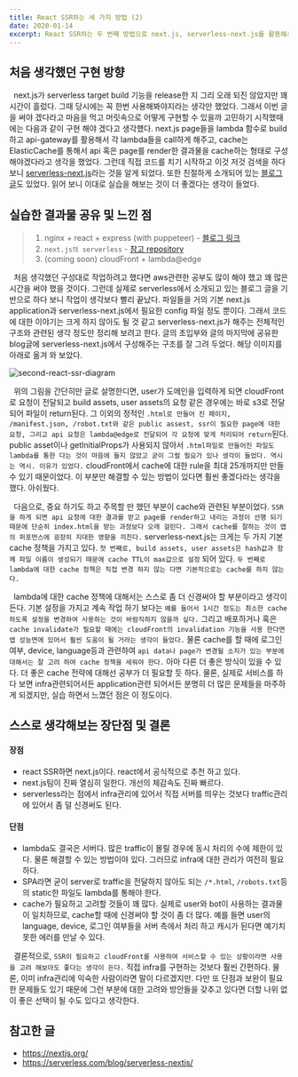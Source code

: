 ```yaml
---
title: React SSR하는 세 가지 방법 (2)
date: 2020-01-14
excerpt: React SSR하는 두 번째 방법으로 next.js, serverless-next.js를 활용해서 구현을 해보았다.
---
```


## 처음 생각했던 구현 방향
&nbsp; next.js가 serverless target build 기능을 release한 지 그리 오래 되진 않았지만 꽤 시간이 흘렀다. 그때 당시에는 꼭 한번 사용해봐야지라는 생각만 했었다.
그래서 이번 글을 써야 겠다라고 마음을 먹고 머릿속으로 어떻게 구현할 수 있을까 고민하기 시작했때에는 다음과 같이 구현 해야 겠다고 생각헀다. next.js page들을 lambda 함수로 build하고 api-gateway를 활용해서 각 lambda들을 call하게 해주고,
cache는 ElasticCache를 통해서 api 혹은 page를 render한 결과물을 cache하는 형태로 구성해야겠다라고 생각을 했었다.
그런데 직접 코드를 치기 시작하고 이것 저것 검색을 하다 보니 [serverless-next.js](https://github.com/danielcondemarin/serverless-next.js/tree/master/packages/serverless-nextjs-component)라는 것을 알게 되었다.
또한 친절하게 소개되어 있는 [블로그 글](https://serverless.com/blog/serverless-nextjs/)도 있었다. 읽어 보니 이대로 실습을 해보는 것이 더 좋겠다는 생각이 들었다.

## 실습한 결과물 공유 및 느낀 점

> 1) nginx + react + express (with puppeteer) - [블로그 링크](https://impressor615.github.io/first-react-ssr/) <br />
> 2) `next.js의 serverless` - [참고 repository](https://github.com/impressor615/nextjs-serverless)  <br />
> 3) (coming soon) cloudFront + lambda@edge <br />

&nbsp; 처음 생각했던 구성대로 작업하려고 했다면 aws관련한 공부도 많이 해야 했고 꽤 많은 시간을 써야 했을 것이다.
그런데 실제로 serverless에서 소개되고 있는 블로그 글을 기반으로 하다 보니 작업이 생각보다 빨리 끝났다. 파일들을 거의 기본 next.js application과 serverless-next.js에서 필요한 config 파일 정도 뿐이다.
그래서 코드에 대한 이야기는 크게 하지 않아도 될 것 같고 serverless-next.js가 해주는 전체적인 구조와 관련된 생각 정도만 정리해 보려고 한다.
글의 초입부와 글의 마지막에 공유한 blog글에 serverless-next.js에서 구성해주는 구조를 잘 그려 두었다. 해당 이미지를 아래로 옮겨 와 보았다.

![second-react-ssr-diagram](https://s3-us-west-2.amazonaws.com/assets.blog.serverless.com/serverless-nextjs/serverless_nextjs_lambda_edge_aws_architecture.png)

&nbsp; 위의 그림을 간단히만 글로 설명한디면, user가 도메인을 입력하게 되면 cloudFront로 요청이 전달되고 build assets, user assets의 요청 같은 경우에는 바로 s3로 전달 되어 파일이 return된다.
그 이외의 정적인 `.html로 만들어 진 페이지, /manifest.json, /robot.txt와 같은 public assest, ssr이 필요한 page에 대한 요청, 그리고 api 요청은 lambda@edge로 전달되어 각 요청에 맞게 처리되어 return`된다.
public asset이나 getInitialProps가 사용되지 않아서 `.html파일로 만들어진 파일도 lambda를 통한 다는 것이 마음에 들지 않았고 굳이 그럴 필요가 있나 생각이 들었다. 역시는 역시. 이유가 있었다.`
cloudFront에서 cache에 대한 rule을 최대 25개까지만 만들 수 있기 때문이었다. 이 부분만 해결할 수 있는 방법이 있다면 훨씬 좋겠다라는 생각을 했다. 아쉬웠다.

&nbsp; 다음으로, 중요 하기도 하고 주목할 만 했던 부분이 cache와 관련된 부분이었다. `SSR을 하게 되면 api 요청에 대한 결과를 받고 page를 render하고 내리는 과정이 선행 되기 때문에
단순히 index.html을 받는 과정보다 오래 걸린다. 그래서 cache를 잘하는 것이 앱의 퍼포먼스에 굉장히 지대한 영향을 끼친다.`
serverless-next.js는 크게는 두 가지 기본 cache 정책을 가지고 있다. `첫 번째로, build assets, user assets은 hash값과 함께 파일 이름이 생성되기 때문에 cache TTL이 max값으로 설정` 되어 있다.
`두 번째로 lambda에 대한 cache 정책은 직접 변경 하지 않는 다면 기본적으로는 cache를 하지 않는다.`

&nbsp; lambda에 대한 cache 정책에 대해서는 스스로 좀 더 신경써야 할 부분이라고 생각이 든다. 기본 설정을 가지고 계속 작업 하기 보다는
`예를 들어서 1시간 정도는 최소한 cache하도록 설정을 변경하여 사용하는 것이 바람직하지 않을까 싶다.` 그리고 배포하거나 혹은 `cache invalidate가 필요할 때에는 cloudFront의 invalidation 기능을 사용 한다면
앱 성능면에 있어서 훨씬 도움이 될 거라는 생각이 들었다.` 물론 cache를 할 때에 로그인 여부, device, language등과 관련하여 `api data나 page가 변경될 소지가 있는 부분에 대해서는 잘 고려 하여 cache 정책을 세워야 한다.`
아마 다른 더 좋은 방식이 있을 수 있다. 더 좋은 cache 전략에 대해선 공부가 더 필요할 듯 하다. 물론, 실제로 서비스를 하다 보면 infra관련되어서든 application관련 되어서든 분명히 더 많은 문제들을 마주하게 되겠지만, 실습 하면서 느꼈던 점은 이 정도이다.

## 스스로 생각해보는 장단점 및 결론

#### 장점
* react SSR하면 next.js이다. react에서 공식적으로 추천 하고 있다.
* next.js팀이 진짜 열심히 일한다. 개선의 체감속도 진짜 빠르다.
* serverless라는 점에서 infra관리에 있어서 직접 서버를 띄우는 것보다 traffic관리에 있어서 좀 덜 신경써도 된다.

#### 단점
* lambda도 결국은 서버다. 많은 traffic이 몰릴 경우에 동시 처리의 수에 제한이 있다. 물론 해결할 수 있는 방법이야 있다. 그러므로 infra에 대한 관리가 여전히 필요하다.
* SPA라면 굳이 server로 traffic을 전달하지 않아도 되는 `/*.html`, `/robots.txt`등의 static한 파일도 lambda를 통해야 한다.
* cache가 필요하고 고려할 것들이 꽤 많다. 실제로 user와 bot이 사용하는 결과물이 일치하므로, cache할 때에 신경써야 할 것이 좀 더 많다. 예를 들면 user의 language, device, 로그인 여부들을 서버 측에서 처리 하고 캐시가 된다면 예기치 못한 에러를 만날 수 있다.

&nbsp; 결론적으로, `SSR이 필요하고 cloudFront를 사용하여 서비스할 수 있는 상황이라면 사용을 고려 해보아도 좋다는 생각이 든다.`
직접 infra를 구현하는 것보다 훨씬 간편하다. 물론, 이미 infra관리에 익숙한 사람이라면 말이 다르겠지만.
다만 또 단점과 보완이 필요한 문제들도 있기 때문에 그런 부분에 대한 고려와 방안들을 갖추고 있다면 더할 나위 없이 좋은 선택이 될 수도 있다고 생각한다.

## 참고한 글
- <a href="https://nextjs.org/" style="word-break: break-all;">https://nextjs.org/</a>
- <a href="https://serverless.com/blog/serverless-nextjs/" style="word-break:break-all;">https://serverless.com/blog/serverless-nextjs/</a>
